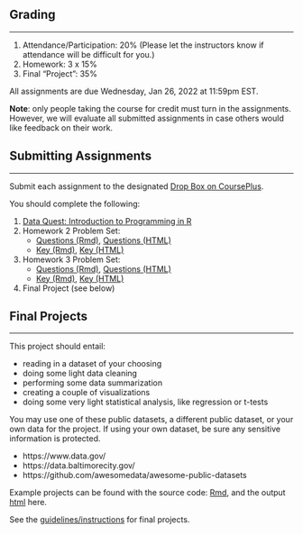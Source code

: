 <!-- This document contains assignment details that appear multiple places. -->

## Grading
***

1. Attendance/Participation: 20% (Please let the instructors know if attendance will be difficult for you.)
2. Homework: 3 x 15%
3. Final "Project": 35%

All assignments are due Wednesday, Jan 26, 2022 at 11:59pm EST.

**Note**: only people taking the course for credit must turn in the assignments. However, we will evaluate all submitted assignments in case others would like feedback on their work.


## Submitting Assignments
***

Submit each assignment to the designated [Drop Box on CoursePlus](https://courseplus.jhu.edu/core/index.cfm/go/db:main/coID/16733/).

You should complete the following:

1. [Data Quest: Introduction to Programming in R](https://app.dataquest.io/m/499/introduction-to-programming-in-r)
2. Homework 2 Problem Set: 
   - [Questions (Rmd)](https://jhudatascience.org/intro_to_R_class/HW/homework2.Rmd), [Questions (HTML)](https://jhudatascience.org/intro_to_R_class/HW/homework2.html)         
   - [Key (Rmd)](https://jhudatascience.org/intro_to_R_class/HW/homework2_key.Rmd), [Key (HTML)](https://jhudatascience.org/intro_to_R_class/HW/homework2_key.html)
3. Homework 3 Problem Set:
   - [Questions (Rmd)](https://jhudatascience.org/intro_to_R_class/HW/homework3.Rmd), [Questions (HTML)](https://jhudatascience.org/intro_to_R_class/HW/homework3.html)         
   - [Key (Rmd)](https://jhudatascience.org/intro_to_R_class/HW/homework3_key.Rmd), [Key (HTML)](https://jhudatascience.org/intro_to_R_class/HW/homework3_key.html)
4. Final Project (see below)

## Final Projects 
***

This project should entail:

- reading in a dataset of your choosing
- doing some light data cleaning
- performing some data summarization
- creating a couple of visualizations
- doing some very light statistical analysis, like regression or t-tests 

You may use one of these public datasets, a different public dataset, or your own data for the project. If using your own dataset, be sure any sensitive information is protected.

- https://www.data.gov/
- https://data.baltimorecity.gov/
- https://github.com/awesomedata/awesome-public-datasets

Example projects can be found with the source code: [Rmd](ProjectExample/Final_Project_Example.Rmd), and the output [html](ProjectExample/Final_Project_Example.html) here.

See the [guidelines/instructions](Project_Guidelines/Project_Guidelines.html) for final projects.
